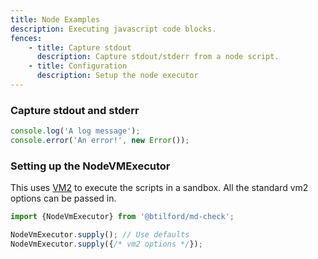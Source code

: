 ```yaml
---
title: Node Examples
description: Executing javascript code blocks.
fences:
    - title: Capture stdout
      description: Capture stdout/stderr from a node script.
    - title: Configuration
      description: Setup the node executor
---
```


### Capture stdout and stderr

```javascript node
console.log('A log message');
console.error('An error!', new Error());
```


### Setting up the NodeVMExecutor

This uses [VM2](https://github.com/patriksimek/vm2) to execute the scripts in a sandbox.
All the standard vm2 options can be passed in.

```typescript node
import {NodeVmExecutor} from '@btilford/md-check';

NodeVmExecutor.supply(); // Use defaults
NodeVmExecutor.supply({/* vm2 options */});
```
